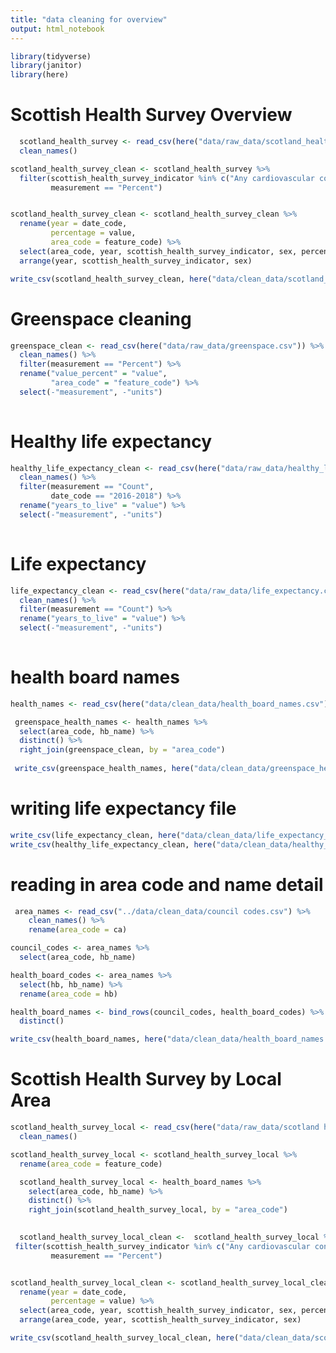 ```yaml
---
title: "data cleaning for overview"
output: html_notebook
---
```


```r
library(tidyverse)
library(janitor)
library(here)
```

# Scottish Health Survey Overview

```r
  scotland_health_survey <- read_csv(here("data/raw_data/scotland_health_survey.csv")) %>%
  clean_names()
```

```r
scotland_health_survey_clean <- scotland_health_survey %>% 
  filter(scottish_health_survey_indicator %in% c("Any cardiovascular condition: Has a cardiovascular condition", "Any cardiovascular condition: No cardiovascular condition", "Life satisfaction: Above the mode (9 to 10-Extremely satisfied)", "Life satisfaction: Below the mode (0-Extremely dissatisfied to 7)", "Life satisfaction: Mode (8)", "Obesity: Not obese", "Obesity: Obese", "Overweight: Not overweight or obese", "Overweight: Overweight (including obese)", "Overweight: Overweight (including obese)", "Summary activity levels: Low activity", "Summary activity levels: Meets recommendations", "Summary activity levels: Some activity", "Summary activity levels: Very low activity"),
         measurement == "Percent")


scotland_health_survey_clean <- scotland_health_survey_clean %>% 
  rename(year = date_code, 
         percentage = value,
         area_code = feature_code) %>% 
  select(area_code, year, scottish_health_survey_indicator, sex, percentage) %>% 
  arrange(year, scottish_health_survey_indicator, sex)


```

```r
write_csv(scotland_health_survey_clean, here("data/clean_data/scotland_health_survey_clean.csv"))
```

# Greenspace cleaning

```r
greenspace_clean <- read_csv(here("data/raw_data/greenspace.csv")) %>%
  clean_names() %>%
  filter(measurement == "Percent") %>%
  rename("value_percent" = "value", 
         "area_code" = "feature_code") %>%
  select(-"measurement", -"units")
  
```


# Healthy life expectancy

```r
healthy_life_expectancy_clean <- read_csv(here("data/raw_data/healthy_life_expectancy.csv")) %>%
  clean_names() %>%
  filter(measurement == "Count",
         date_code == "2016-2018") %>%
  rename("years_to_live" = "value") %>%
  select(-"measurement", -"units")
  
```


# Life expectancy
```r
life_expectancy_clean <- read_csv(here("data/raw_data/life_expectancy.csv")) %>%
  clean_names() %>%
  filter(measurement == "Count") %>%
  rename("years_to_live" = "value") %>%
  select(-"measurement", -"units")
  
```


# health board names
```r
health_names <- read_csv(here("data/clean_data/health_board_names.csv"))

 greenspace_health_names <- health_names %>% 
  select(area_code, hb_name) %>% 
  distinct() %>% 
  right_join(greenspace_clean, by = "area_code")
 
 write_csv(greenspace_health_names, here("data/clean_data/greenspace_health_names.csv"))
```


# writing life expectancy file
```r
write_csv(life_expectancy_clean, here("data/clean_data/life_expectancy_clean.csv"))
write_csv(healthy_life_expectancy_clean, here("data/clean_data/healthy_life_expectancy_clean.csv"))
```


# reading in area code and name detail
```r
 area_names <- read_csv("../data/clean_data/council codes.csv") %>% 
    clean_names() %>% 
    rename(area_code = ca)
```


```r
council_codes <- area_names %>%
  select(area_code, hb_name)

health_board_codes <- area_names %>% 
  select(hb, hb_name) %>% 
  rename(area_code = hb)

health_board_names <- bind_rows(council_codes, health_board_codes) %>% 
  distinct()

```

```r
write_csv(health_board_names, here("data/clean_data/health_board_names.csv"))
```


# Scottish Health Survey by Local Area
```r
scotland_health_survey_local <- read_csv(here("data/raw_data/scotland health survey local level.csv")) %>% 
  clean_names()
```



```r

scotland_health_survey_local <- scotland_health_survey_local %>% 
  rename(area_code = feature_code)

  scotland_health_survey_local <- health_board_names %>% 
    select(area_code, hb_name) %>% 
    distinct() %>% 
    right_join(scotland_health_survey_local, by = "area_code") 
  

  scotland_health_survey_local_clean <-  scotland_health_survey_local %>% 
 filter(scottish_health_survey_indicator %in% c("Any cardiovascular condition: Has a cardiovascular condition", "Any cardiovascular condition: No cardiovascular condition", "Life satisfaction: Above the mode (9 to 10-Extremely satisfied)", "Life satisfaction: Below the mode (0-Extremely dissatisfied to 7)", "Life satisfaction: Mode (8)", "Obesity: Not obese", "Obesity: Obese", "Overweight: Not overweight or obese", "Overweight: Overweight (including obese)", "Overweight: Overweight (including obese)", "Summary activity levels: Low activity", "Summary activity levels: Meets recommendations", "Summary activity levels: Some activity", "Summary activity levels: Very low activity"),
         measurement == "Percent")


scotland_health_survey_local_clean <- scotland_health_survey_local_clean %>% 
  rename(year = date_code, 
         percentage = value) %>% 
  select(area_code, year, scottish_health_survey_indicator, sex, percentage) %>% 
  arrange(area_code, year, scottish_health_survey_indicator, sex)

write_csv(scotland_health_survey_local_clean, here("data/clean_data/scotland_health_survey_local_clean.csv"))

```

